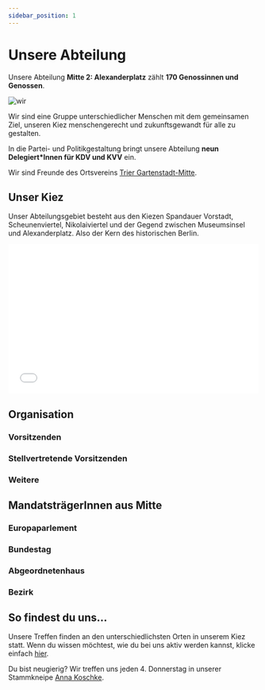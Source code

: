 ```yaml
---
sidebar_position: 1
---
```



# Unsere Abteilung

Unsere Abteilung **Mitte 2: Alexanderplatz** zählt **170 Genossinnen und Genossen**.

![wir](/img/Abteilung.jpg)

<!-- TODO: Subtitle: Unser Ortsverein nach der Abteilungswahl 2022 vor dem Haus der Statistik am Alexanderplatz -->

Wir sind eine Gruppe unterschiedlicher Menschen mit dem gemeinsamen Ziel, unseren Kiez menschengerecht und zukunftsgewandt für alle zu gestalten.

In die Partei- und Politikgestaltung bringt unsere Abteilung **neun Delegiert*Innen für KDV und KVV** ein.

<!-- Wir sind engagiert in ABC und mit XYZ unterwegs -->
Wir sind Freunde des Ortsvereins [Trier Gartenstadt-Mitte](https://www.spd-trier-mitte.de/).


## Unser Kiez
<!-- TODO: unser kiez unsere leute -->
<!-- In der Bildergalierie siehst du einige der persönlichen Foto-Highlights unserer Mitglieder*Innen. -->

Unser Abteilungsgebiet besteht aus den Kiezen Spandauer Vorstadt, Scheunenviertel, Nikolaiviertel und der Gegend zwischen Museumsinsel und Alexanderplatz. Also der Kern des historischen Berlin.

<iframe width="100%" height="300px" frameborder="0" allowfullscreen allow="geolocation" src="//umap.openstreetmap.fr/de/map/abteilungsgebiet_977759?scaleControl=false&miniMap=false&scrollWheelZoom=false&zoomControl=null&editMode=disabled&moreControl=true&searchControl=null&tilelayersControl=null&embedControl=null&datalayersControl=true&onLoadPanel=undefined&captionBar=false&captionMenus=true"></iframe>

## Organisation

### Vorsitzenden
<div className="profile-row">
    <Profile 
        name="Kerstin Spriesterbach" 
        mail="spriesterbach.k@gmx.de"
        twitter="bundestagsbabe"
        instagram="krstnsprstrbch"
        srcName="kerstin.jpeg"
    ></Profile>
    <Profile 
        name="Hendrik Kempt" 
        mail="hendrik_kempt@yahoo.de"
        srcName="hendrik.jpg"
        twitter="hkem"
        instagram="hennekkemmek"
    ></Profile>
</div>


### Stellvertretende Vorsitzenden
<div className="profile-row">
    <Profile 
        name="Clarissa Schiffel" 
        srcName="clarissa.jpg"
        instagram="claras_schiff"
    ></Profile>
    <Profile 
        name="Nadine Riez" 
        srcName="nadine.jpeg"
        instagram="nadineriez"
        twitter="didinable"
    ></Profile>
    <Profile 
        name="Peter Maaß" 
        srcName="peter.jpeg"
        instagram="hispeteness"
    ></Profile>
</div>

### Weitere
<div className="profile-row">
    <Profile 
        name="Benjamin Trunsch" 
        rolle="Schriftführer"
        instagram="benny_trx"
        srcName="benny.jpg"
    ></Profile>
    <Profile 
        name="Lennart Schmidt" 
        rolle="Kassierer"
        instagram="lenn_xxs"
        srcName="lenny.jpeg"
    ></Profile>
    <Profile 
        name="Peter Vollmer"
        srcName="peter_v.jpeg" 
        rolle="Seniorenbeauftragter"
        website="https://vollmer.ch"
        mail="peter@vollmer.ch"
    ></Profile>
    <Profile 
        name="Johannes Ott" 
        instagram="JohannesRu"
        srcName="ott.jpg"
        rolle="Mitgliederbeauftragter"
    ></Profile>
</div>


## MandatsträgerInnen aus Mitte

### Europaparlement

<div className="profile-row">
    <Profile 
        name="Gaby Bischoff" 
        srcName="gaby.jpeg"
        rolle="🇪🇺 Mitglied des Europäischen Parlaments (MdEP)"
        instagram="gabybischoff"
        twitter="gabischoff"
    ></Profile>
</div>

### Bundestag

<div className="profile-row">
    <Profile 
        name="Annika Klose" 
        srcName="Annika.jpg"
        rolle="Mitglied des Bundestags (MdB)"
        mail="annika.klose.wk@bundestag.de"
        instagram="annikloseberlin"
    ></Profile>
</div>

### Abgeordnetenhaus

<div className="profile-row">
    <Profile 
        name="Mathias Schulz"
        srcName="mathiasschulz.jpg" 
        rolle="Mitglied des Abgeordnetenhauses (MdA)"
        mail="mathias.schulz@spd.parlament-berlin.de"
        twitter="mathiasschulz"
        instagram="mathiasschulz"
    ></Profile>
    <Profile 
        name="Maja Lasic" 
        srcName="maja.png" 
        mail="maja.lasic@spd.parlament-berlin.de"
        rolle="Mitglied des Abgeordnetenhauses (MdA)"
        twitter="lasicmaja"
        instagram="majalasic"
    ></Profile>
    <Profile 
        name="Max Landero" 
        srcName="MaxLandero.png"
        rolle="Staatssekretär für Integration, Antidiskriminierung und Vielfalt"
        instagram="maxlandero"
        twitter="MaxLandero"
    ></Profile>
    <Profile 
        name="Alexander Slotty" 
        srcName="AlexanderSlotty.jpg"
        rolle="Staatssekretär für Bauen und Amtschef"
    ></Profile>
</div>


### Bezirk

<div className="profile-row">
    <Profile 
        name="Susanne Fischer" 
        srcName="susanne_fischer.jpeg"
        rolle="Co-Fraktionsvorsitzende BVV"
    ></Profile>
    <Profile 
        name="Dorothea Riedel" 
        srcName="dorothea-riedel.jpeg"
        rolle="Co-Fraktionsvorsitzende BVV"
    ></Profile>
    <Profile 
        name="Ephraim Gothe" 
        srcName="Ephraim.jpeg"
        rolle="Bezirksstadtrat für Stadtentwicklung und Facility Management"
        mail="carmen.bergemann@ba-mitte.berlin.de"
        instagram="ephraimgothe"
    ></Profile>
</div>

## So findest du uns...

Unsere Treffen finden an den unterschiedlichsten Orten in unserem Kiez statt. Wenn du wissen möchtest, wie du bei uns aktiv werden kannst, klicke einfach [hier](/machmit).

Du bist neugierig? Wir treffen uns jeden 4. Donnerstag in unserer Stammkneipe [Anna Koschke](http://www.anna-koschke.de/).
